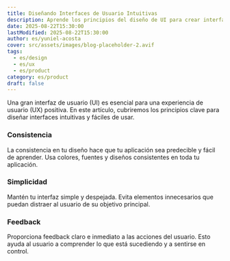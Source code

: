 ```yaml
---
title: Diseñando Interfaces de Usuario Intuitivas
description: Aprende los principios del diseño de UI para crear interfaces fáciles de usar y atractivas para tu SaaS.
date: 2025-08-22T15:30:00
lastModified: 2025-08-22T15:30:00
author: es/yuniel-acosta
cover: src/assets/images/blog-placeholder-2.avif
tags:
  - es/design
  - es/ux
  - es/product
category: es/product
draft: false
---
```


Una gran interfaz de usuario (UI) es esencial para una experiencia de usuario (UX) positiva. En este artículo, cubriremos los principios clave para diseñar interfaces intuitivas y fáciles de usar.

### Consistencia

La consistencia en tu diseño hace que tu aplicación sea predecible y fácil de aprender. Usa colores, fuentes y diseños consistentes en toda tu aplicación.

### Simplicidad

Mantén tu interfaz simple y despejada. Evita elementos innecesarios que puedan distraer al usuario de su objetivo principal.

### Feedback

Proporciona feedback claro e inmediato a las acciones del usuario. Esto ayuda al usuario a comprender lo que está sucediendo y a sentirse en control.